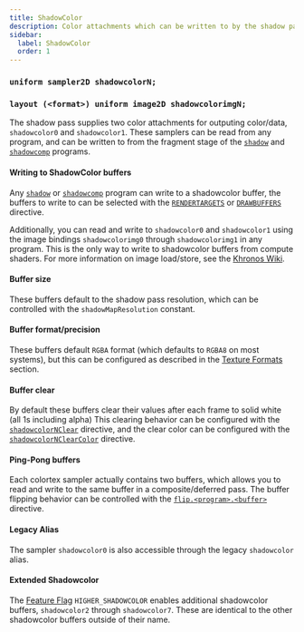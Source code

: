 ```yaml
---
title: ShadowColor
description: Color attachments which can be written to by the shadow pass.
sidebar:
  label: ShadowColor
  order: 1
---
```



### `uniform sampler2D shadowcolorN;`
### `layout (<format>) uniform image2D shadowcolorimgN;`

The shadow pass supplies two color attachments for outputing color/data, `shadowcolor0` and `shadowcolor1`. These samplers can be read from any program, and can be written to from the fragment stage of the [`shadow`](/reference/programs/shadow) and [`shadowcomp`](/reference/programs/shadow_comp) programs. 

#### Writing to ShadowColor buffers
Any [`shadow`](/reference/programs/shadow) or [`shadowcomp`](/reference/programs/shadow_comp) program can write to a shadowcolor buffer, the buffers to write to can be selected with the [`RENDERTARGETS`](/reference/constants/rendertargets) or [`DRAWBUFFERS`](/reference/constants/drawbuffers) directive.

Additionally, you can read and write to `shadowcolor0` and `shadowcolor1` using the image bindings `shadowcolorimg0` through `shadowcolorimg1` in any program. This is the only way to write to shadowcolor buffers from compute shaders. For more information on image load/store, see the [Khronos Wiki](https://www.khronos.org/opengl/wiki/Image_Load_Store).

#### Buffer size
These buffers default to the shadow pass resolution, which can be controlled with the `shadowMapResolution` constant.

#### Buffer format/precision
These buffers default `RGBA` format (which defaults to `RGBA8` on most systems), but this can be configured as described in the [Texture Formats](/reference/buffers/image_format) section.

#### Buffer clear
By default these buffers clear their values after each frame to solid white (all 1s including alpha) This clearing behavior can be configured with the [`shadowcolorNClear`](/reference/constants/buffer_clear) directive, and the clear color can be configured with the [`shadowcolorNClearColor`](/reference/constants/buffer_clear_color) directive.

#### Ping-Pong buffers
Each colortex sampler actually contains two buffers, which allows you to read and write to the same buffer in a composite/deferred pass. The buffer flipping behavior can be controlled with the [`flip.<program>.<buffer>`](/reference/shadersproperties/rendering#flip) directive.

#### Legacy Alias
The sampler `shadowcolor0` is also accessible through the legacy `shadowcolor` alias.

#### Extended Shadowcolor
The [Feature Flag](/reference/shadersproperties/flags) `HIGHER_SHADOWCOLOR` enables additional shadowcolor buffers, `shadowcolor2` through `shadowcolor7`. These are identical to the other shadowcolor buffers outside of their name.